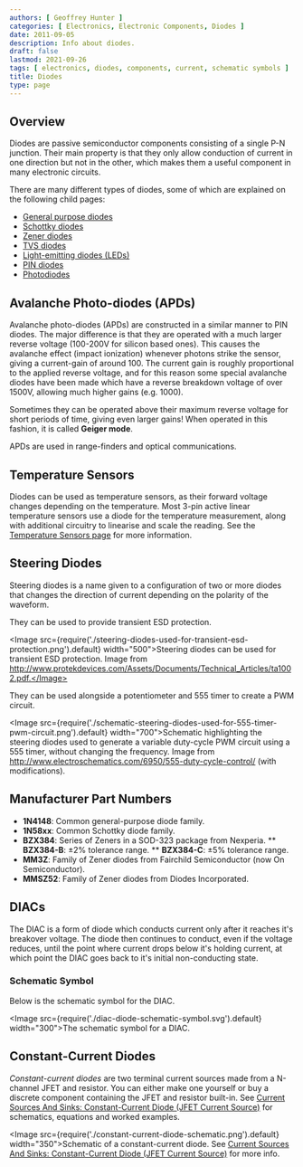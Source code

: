 ```yaml
---
authors: [ Geoffrey Hunter ]
categories: [ Electronics, Electronic Components, Diodes ]
date: 2011-09-05
description: Info about diodes.
draft: false
lastmod: 2021-09-26
tags: [ electronics, diodes, components, current, schematic symbols ]
title: Diodes
type: page
---
```


## Overview

Diodes are passive semiconductor components consisting of a single P-N junction. Their main property is that they only allow conduction of current in one direction but not in the other, which makes them a useful component in many electronic circuits.

There are many different types of diodes, some of which are explained on the following child pages:

* [General purpose diodes](general-purpose-diodes/)
* [Schottky diodes](schottky-diodes/)
* [Zener diodes](zener-diodes/)
* [TVS diodes](tvs-diodes/)
* [Light-emitting diodes (LEDs)](light-emitting-diodes-leds/)
* [PIN diodes](pin-diodes/)
* [Photodiodes](photodiodes/)

## Avalanche Photo-diodes (APDs)

Avalanche photo-diodes (APDs) are constructed in a similar manner to PIN diodes. The major difference is that they are operated with a much larger reverse voltage (100-200V for silicon based ones). This causes the avalanche effect (impact ionization) whenever photons strike the sensor, giving a current-gain of around 100. The current gain is roughly proportional to the applied reverse voltage, and for this reason some special avalanche diodes have been made which have a reverse breakdown voltage of over 1500V, allowing much higher gains (e.g. 1000).

Sometimes they can be operated above their maximum reverse voltage for short periods of time, giving even larger gains! When operated in this fashion, it is called **Geiger mode**.

APDs are used in range-finders and optical communications.

## Temperature Sensors

Diodes can be used as temperature sensors, as their forward voltage changes depending on the temperature. Most 3-pin active linear temperature sensors use a diode for the temperature measurement, along with additional circuitry to linearise and scale the reading. See the [Temperature Sensors page](/electronics/components/sensors/temperature-sensors) for more information.

## Steering Diodes

Steering diodes is a name given to a configuration of two or more diodes that changes the direction of current depending on the polarity of the waveform.

They can be used to provide transient ESD protection.

<Image src={require('./steering-diodes-used-for-transient-esd-protection.png').default} width="500">Steering diodes can be used for transient ESD protection. Image from http://www.protekdevices.com/Assets/Documents/Technical_Articles/ta1002.pdf.</Image>

They can be used alongside a potentiometer and 555 timer to create a PWM circuit.

<Image src={require('./schematic-steering-diodes-used-for-555-timer-pwm-circuit.png').default} width="700">Schematic highlighting the steering diodes used to generate a variable duty-cycle PWM circuit using a 555 timer, without changing the frequency. Image from http://www.electroschematics.com/6950/555-duty-cycle-control/ (with modifications).</Image>

## Manufacturer Part Numbers

* **1N4148**: Common general-purpose diode family.
* **1N58xx**: Common Schottky diode family.
* **BZX384**: Series of Zeners in a SOD-323 package from Nexperia.
** **BZX384-B**: ±2% tolerance range.
** **BZX384-C**: ±5% tolerance range.
* **MM3Z**: Family of Zener diodes from Fairchild Semiconductor (now On Semiconductor). 
* **MMSZ52**: Family of Zener diodes from Diodes Incorporated.

## DIACs

The DIAC is a form of diode which conducts current only after it reaches it's breakover voltage. The diode then continues to conduct, even if the voltage reduces, until the point where current drops below it's holding current, at which point the DIAC goes back to it's initial non-conducting state.

### Schematic Symbol

Below is the schematic symbol for the DIAC.

<Image src={require('./diac-diode-schematic-symbol.svg').default} width="300">The schematic symbol for a DIAC.</Image>

## Constant-Current Diodes

_Constant-current diodes_ are two terminal current sources made from a N-channel JFET and resistor. You can either make one yourself or buy a discrete component containing the JFET and resistor built-in. See [Current Sources And Sinks: Constant-Current Diode (JFET Current Source)](/docs/electronics/components/current-sources-and-sinks/index.mdx#constant-current-diode-jfet-current-source) for schematics, equations and worked examples.

<Image src={require('./constant-current-diode-schematic.png').default} width="350">Schematic of a constant-current diode. See [Current Sources And Sinks: Constant-Current Diode (JFET Current Source)](/docs/electronics/components/current-sources-and-sinks/index.mdx#constant-current-diode-jfet-current-source) for more info.</Image>

[^bib-digikey-onsemi-1n4148]:  DigiKey. _onsemi 1N4148_. Retrieved 2021-11-25, from https://www.digikey.co.nz/en/products/detail/onsemi/1N4148/458603.
